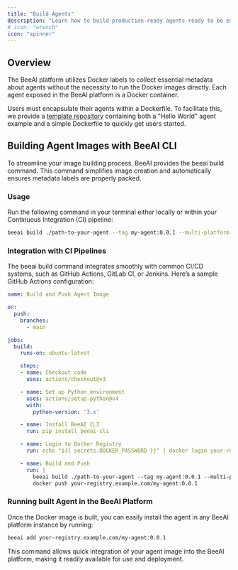 ```yaml
---
title: "Build Agents"
description: "Learn how to build production-ready agents ready to be exposed and used in the BeeAI platform"
# icon: "wrench"
icon: "spinner"
---
```


## Overview

The BeeAI platform utilizes Docker labels to collect essential metadata about agents without the necessity to run the Docker images directly. Each agent exposed in the BeeAI platform is a Docker container.

Users must encapsulate their agents within a Dockerfile. To facilitate this, we provide a [template repository](https://github.com/i-am-bee/beeai-platform-agent-starter) containing both a "Hello World" agent example and a simple Dockerfile to quickly get users started.

## Building Agent Images with BeeAI CLI

To streamline your image building process, BeeAI provides the beeai build command. This command simplifies image creation and automatically ensures metadata labels are properly packed.

### Usage

Run the following command in your terminal either locally or within your Continuous Integration (CI) pipeline:

```bash
beeai build ./path-to-your-agent --tag my-agent:0.0.1 --multi-platform --no-import
```

### Integration with CI Pipelines

The beeai build command integrates smoothly with common CI/CD systems, such as GitHub Actions, GitLab CI, or Jenkins. Here’s a sample GitHub Actions configuration:

```yaml
name: Build and Push Agent Image

on:
  push:
    branches:
      - main

jobs:
  build:
    runs-on: ubuntu-latest

    steps:
    - name: Checkout code
      uses: actions/checkout@v3

    - name: Set up Python environment
      uses: actions/setup-python@v4
      with:
        python-version: '3.x'

    - name: Install BeeAI CLI
      run: pip install beeai-cli

    - name: Login to Docker Registry
      run: echo "${{ secrets.DOCKER_PASSWORD }}" | docker login your-registry.example.com -u "${{ secrets.DOCKER_USERNAME }}" --password-stdin

    - name: Build and Push
      run: |
        beeai build ./path-to-your-agent --tag my-agent:0.0.1 --multi-platform --no-import
        docker push your-registry.example.com/my-agent:0.0.1
```


### Running built Agent in the BeeAI Platform

Once the Docker image is built, you can easily install the agent in any BeeAI platform instance by running:

```sh
beeai add your-registry.example.com/my-agent:0.0.1
```

This command allows quick integration of your agent image into the BeeAI platform, making it readily available for use and deployment.